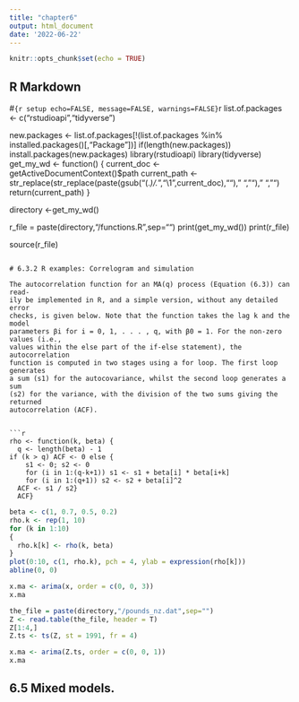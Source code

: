 ```yaml
---
title: "chapter6"
output: html_document
date: '2022-06-22'
---
```


```r
knitr::opts_chunk$set(echo = TRUE)
```

## R Markdown


#```{r setup echo=FALSE, message=FALSE, warnings=FALSE}
```r
list.of.packages <- c("rstudioapi","tidyverse")

new.packages <- list.of.packages[!(list.of.packages %in% installed.packages()[,"Package"])]
if(length(new.packages)) install.packages(new.packages)
library(rstudioapi)
library(tidyverse)
get_my_wd <- function()
{
  current_doc <- getActiveDocumentContext()$path 
  current_path <- str_replace(str_replace(paste(gsub("(.*)/.*","\\1",current_doc),"")," ",""), " ","")
  return(current_path)
}

directory <-get_my_wd()

r_file = paste(directory,"/functions.R",sep="")
print(get_my_wd())
print(r_file)

source(r_file)

```

# 6.3.2 R examples: Correlogram and simulation

The autocorrelation function for an MA(q) process (Equation (6.3)) can read-
ily be implemented in R, and a simple version, without any detailed error
checks, is given below. Note that the function takes the lag k and the model
parameters βi for i = 0, 1, . . . , q, with β0 = 1. For the non-zero values (i.e.,
values within the else part of the if-else statement), the autocorrelation
function is computed in two stages using a for loop. The first loop generates
a sum (s1) for the autocovariance, whilst the second loop generates a sum
(s2) for the variance, with the division of the two sums giving the returned
autocorrelation (ACF).


```r

rho <- function(k, beta) {
  q <- length(beta) - 1
if (k > q) ACF <- 0 else {
    s1 <- 0; s2 <- 0
    for (i in 1:(q-k+1)) s1 <- s1 + beta[i] * beta[i+k]
    for (i in 1:(q+1)) s2 <- s2 + beta[i]^2
  ACF <- s1 / s2}
  ACF}

```


```r

beta <- c(1, 0.7, 0.5, 0.2)
rho.k <- rep(1, 10)
for (k in 1:10) 
{
  rho.k[k] <- rho(k, beta)
}
plot(0:10, c(1, rho.k), pch = 4, ylab = expression(rho[k]))
abline(0, 0)

```

```r

x.ma <- arima(x, order = c(0, 0, 3))
x.ma

```


```r

the_file = paste(directory,"/pounds_nz.dat",sep="")
Z <- read.table(the_file, header = T)
Z[1:4,]
Z.ts <- ts(Z, st = 1991, fr = 4)

x.ma <- arima(Z.ts, order = c(0, 0, 1))
x.ma

```

## 6.5 Mixed models.

```r



```